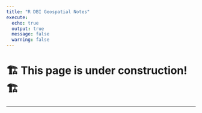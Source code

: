 ```yaml
---
title: "R DBI Geospatial Notes"
execute:
  echo: true
  output: true
  message: false
  warning: false
---
```



🏗️ This page is under construction! 🏗️
=======================================

------------------------------

